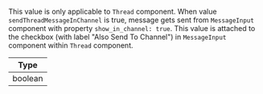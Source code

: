 This value is only applicable to `Thread` component. When value `sendThreadMessageInChannel` is true, message gets sent from `MessageInput` component with property `show_in_channel: true`.
This value is attached to the checkbox (with label "Also Send To Channel") in `MessageInput` component within `Thread` component.

| Type |
| - |
| boolean |
